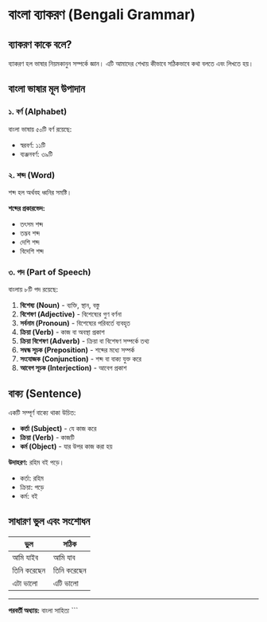 # বাংলা ব্যাকরণ (Bengali Grammar)

## ব্যাকরণ কাকে বলে?

ব্যাকরণ হল ভাষার নিয়মকানুন সম্পর্কে জ্ঞান। এটি আমাদের শেখায় কীভাবে সঠিকভাবে কথা বলতে এবং লিখতে হয়।

## বাংলা ভাষার মূল উপাদান

### ১. বর্ণ (Alphabet)
বাংলা ভাষায় ৫০টি বর্ণ রয়েছে:
- স্বরবর্ণ: ১১টি
- ব্যঞ্জনবর্ণ: ৩৯টি

### ২. শব্দ (Word)
শব্দ হল অর্থবহ ধ্বনির সমষ্টি।

**শব্দের প্রকারভেদ:**
- তৎসম শব্দ
- তদ্ভব শব্দ
- দেশি শব্দ
- বিদেশি শব্দ

### ৩. পদ (Part of Speech)
বাংলায় ৮টি পদ রয়েছে:

1. **বিশেষ্য (Noun)** - ব্যক্তি, স্থান, বস্তু
2. **বিশেষণ (Adjective)** - বিশেষ্যের গুণ বর্ণনা
3. **সর্বনাম (Pronoun)** - বিশেষ্যের পরিবর্তে ব্যবহৃত
4. **ক্রিয়া (Verb)** - কাজ বা অবস্থা প্রকাশ
5. **ক্রিয়া বিশেষণ (Adverb)** - ক্রিয়া বা বিশেষণ সম্পর্কে তথ্য
6. **সম্বন্ধ সূচক (Preposition)** - শব্দের মধ্যে সম্পর্ক
7. **সংযোজক (Conjunction)** - শব্দ বা বাক্য যুক্ত করে
8. **আবেগ সূচক (Interjection)** - আবেগ প্রকাশ

## বাক্য (Sentence)

একটি সম্পূর্ণ বাক্যে থাকা উচিত:
- **কর্তা (Subject)** - যে কাজ করে
- **ক্রিয়া (Verb)** - কাজটি
- **কর্ম (Object)** - যার উপর কাজ করা হয়

**উদাহরণ:** রহিম বই পড়ে।
- কর্তা: রহিম
- ক্রিয়া: পড়ে
- কর্ম: বই

## সাধারণ ভুল এবং সংশোধন

| ভুল | সঠিক |
|-----|------|
| আমি যাইব | আমি যাব |
| তিনি করেছেন | তিনি করেছেন |
| এটা ভালো | এটি ভালো |

---

**পরবর্তী অধ্যায়:** বাংলা সাহিত্য
\`\`\`

```tsx file="" isHidden
